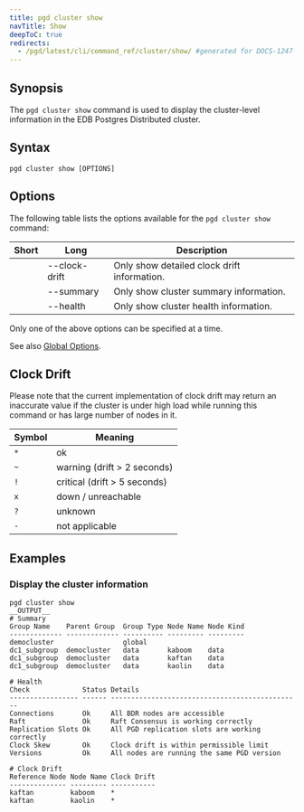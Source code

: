 ```yaml
---
title: pgd cluster show
navTitle: Show
deepToC: true
redirects:
  - /pgd/latest/cli/command_ref/cluster/show/ #generated for DOCS-1247-PGD-6.0-Docs
---
```


## Synopsis

The `pgd cluster show` command is used to display the cluster-level information in the EDB Postgres Distributed cluster.

## Syntax

```plaintext
pgd cluster show [OPTIONS]
```

## Options

The following table lists the options available for the `pgd cluster show` command:

| Short       | Long                | Description                                             |
|-------------|---------------------|---------------------------------------------------------|
|             | --clock-drift       | Only show detailed clock drift information.             |
|             | --summary           | Only show cluster summary information.                  |
|             | --health            | Only show cluster health information.                   |

Only one of the above options can be specified at a time.

See also [Global Options](/pgd/6/reference/cli/command_ref/#global-options).

## Clock Drift

Please note that the current implementation of clock drift may return an
inaccurate value if the cluster is under high load while running this
command or has large number of nodes in it.

| Symbol | Meaning                      |
|--------|------------------------------|
| `*`    | ok                           |
| `~`    | warning (drift > 2 seconds)  |
| `!`    | critical (drift > 5 seconds) |
| `x`    | down / unreachable           |
| `?`    | unknown                      |
| `-`    | not applicable               |

## Examples

### Display the cluster information

```shell
pgd cluster show
__OUTPUT__
# Summary
Group Name    Parent Group  Group Type Node Name Node Kind
------------- ------------- ---------- --------- ---------
democluster                 global                        
dc1_subgroup  democluster   data       kaboom    data     
dc1_subgroup  democluster   data       kaftan    data     
dc1_subgroup  democluster   data       kaolin    data     

# Health
Check             Status Details                                        
----------------- ------ -----------------------------------------------
Connections       Ok     All BDR nodes are accessible                   
Raft              Ok     Raft Consensus is working correctly            
Replication Slots Ok     All PGD replication slots are working correctly
Clock Skew        Ok     Clock drift is within permissible limit        
Versions          Ok     All nodes are running the same PGD version     

# Clock Drift
Reference Node Node Name Clock Drift
-------------- --------- -----------
kaftan         kaboom    *          
kaftan         kaolin    *     
```
